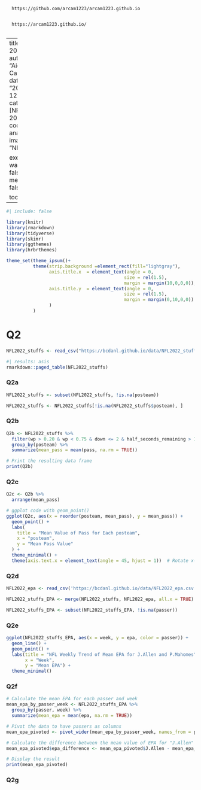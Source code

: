 
    
      https://github.com/arcam1223/arcam1223.github.io

   
      https://arcam1223.github.io/
      
---
title: "NFL 2022"
author: "Aidan Cameron"
date: "2023-12-12"
categories: [NFL in 2022, code, analysis]
image: "NFL.png"

execute: 
  warning: false
  message: false
  
toc: true
---
```r
#| include: false

library(knitr)
library(rmarkdown)
library(tidyverse)
library(skimr)
library(ggthemes)
library(hrbrthemes)

theme_set(theme_ipsum()+
          theme(strip.background =element_rect(fill="lightgray"),
                axis.title.x  = element_text(angle = 0,
                                            size = rel(1.5),
                                            margin = margin(10,0,0,0)),
                axis.title.y  = element_text(angle = 0,
                                            size = rel(1.5),
                                            margin = margin(0,10,0,0))
                )
          )
```

# Q2

```r

NFL2022_stuffs <- read_csv("https://bcdanl.github.io/data/NFL2022_stuffs.csv")

```
```r
#| results: asis
rmarkdown::paged_table(NFL2022_stuffs) 
```

### Q2a

```r
NFL2022_stuffs <- subset(NFL2022_stuffs, !is.na(posteam))

NFL2022_stuffs <- NFL2022_stuffs[!is.na(NFL2022_stuffs$posteam), ]

```

### Q2b

```r


Q2b <- NFL2022_stuffs %>%
  filter(wp > 0.20 & wp < 0.75 & down <= 2 & half_seconds_remaining > 120) %>%
  group_by(posteam) %>%
  summarize(mean_pass = mean(pass, na.rm = TRUE))

# Print the resulting data frame
print(Q2b)

```

### Q2c

```r
Q2c <- Q2b %>%
  arrange(mean_pass)

# ggplot code with geom_point()
ggplot(Q2c, aes(x = reorder(posteam, mean_pass), y = mean_pass)) +
  geom_point() +
  labs(
    title = "Mean Value of Pass for Each posteam",
    x = "posteam",
    y = "Mean Pass Value"
  ) +
  theme_minimal() +
  theme(axis.text.x = element_text(angle = 45, hjust = 1))  # Rotate x-axis labels for better readability
```


### Q2d

```r
NFL2022_epa <- read_csv('https://bcdanl.github.io/data/NFL2022_epa.csv')
```

```r
NFL2022_stuffs_EPA <- merge(NFL2022_stuffs, NFL2022_epa, all.x = TRUE)

NFL2022_stuffs_EPA <- subset(NFL2022_stuffs_EPA, !is.na(passer))

```


### Q2e
```r
ggplot(NFL2022_stuffs_EPA, aes(x = week, y = epa, color = passer)) +
  geom_line() +
  geom_point() +
  labs(title = "NFL Weekly Trend of Mean EPA for J.Allen and P.Mahomes",
       x = "Week",
       y = "Mean EPA") +
  theme_minimal()
```

### Q2f
```r
# Calculate the mean EPA for each passer and week
mean_epa_by_passer_week <- NFL2022_stuffs_EPA %>%
  group_by(passer, week) %>%
  summarize(mean_epa = mean(epa, na.rm = TRUE))

# Pivot the data to have passers as columns
mean_epa_pivoted <- pivot_wider(mean_epa_by_passer_week, names_from = passer, values_from = mean_epa)

# Calculate the difference between the mean value of EPA for "J.Allen" and "P.Mahomes"
mean_epa_pivoted$epa_difference <- mean_epa_pivoted$J.Allen - mean_epa_pivoted$P.Mahomes

# Display the result
print(mean_epa_pivoted)
```

### Q2g
```r

```

